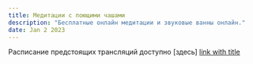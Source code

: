 ```yaml
---
title: Медитации с поющими чашами
description: "Бесплатные онлайн медитации и звуковые ванны онлайн."
date: Jan 2 2023
---
```


Расписание предстоящих трансляций доступно  [здесь] [link with title](http://nodeca.github.io/pica/demo/ "title text!")
